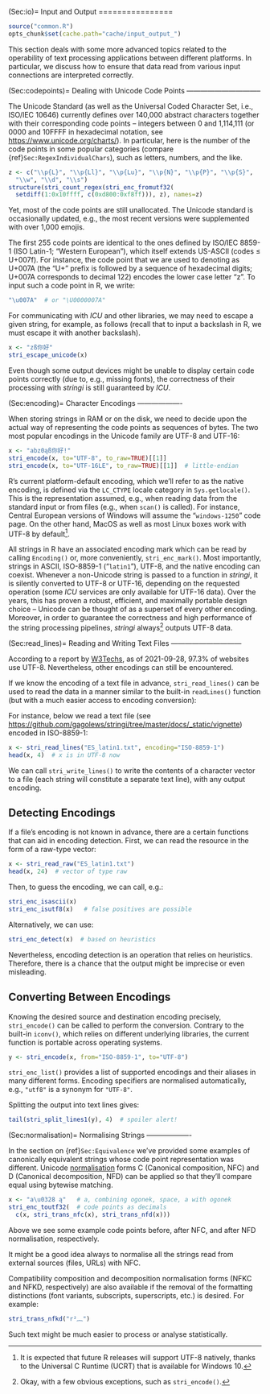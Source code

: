 (Sec:io)=
Input and Output
================


```r
source("common.R")
opts_chunk$set(cache.path="cache/input_output_")
```


This section deals with some more advanced topics related to the
operability of text processing applications between different platforms.
In particular, we discuss how to ensure that data read from various
input connections are interpreted correctly.

(Sec:codepoints)=
Dealing with Unicode Code Points
--------------------------------

The Unicode Standard (as well as the Universal Coded Character Set,
i.e., ISO/IEC 10646) currently defines over 140,000 abstract characters
together with their corresponding code points -- integers between 0 and
1,114,111 (or 0000 and 10FFFF in hexadecimal notation,
see <https://www.unicode.org/charts/>). In particular, here is the
number of the code points in some popular categories (compare
{ref}`Sec:RegexIndividualChars`), such as letters, numbers, and
the like.

```r
z <- c("\\p{L}", "\\p{Ll}", "\\p{Lu}", "\\p{N}", "\\p{P}", "\\p{S}",
  "\\w", "\\d", "\\s")
structure(stri_count_regex(stri_enc_fromutf32(
  setdiff(1:0x10ffff, c(0xd800:0xf8ff))), z), names=z)
```

Yet, most of the code points are still unallocated. The Unicode standard
is occasionally updated, e.g., the most recent versions were
supplemented with over 1,000 emojis.

The first 255 code points are identical to the ones defined by ISO/IEC
8859-1 (ISO Latin-1; "Western European"), which itself extends US-ASCII
(codes ≤ U+007f). For instance, the code point that we
are used to denoting as U+007A (the "U+" prefix is followed by a
sequence of hexadecimal digits; U+007A corresponds to decimal 122)
encodes the lower case letter "z". To input such a code point in R, we
write:

```r
"\u007A"  # or "\U0000007A"
```

For communicating with *ICU* and other libraries, we may need to escape
a given string, for example, as follows (recall that to input a
backslash in R, we must escape it with another backslash).

```r
x <- "zß你好"
stri_escape_unicode(x)
```

Even though some output devices might
be unable to display certain code points correctly (due to, e.g.,
missing fonts), the correctness of their processing with *stringi* is
still guaranteed by *ICU*.

(Sec:encoding)=
Character Encodings
-------------------

When storing strings in RAM or on the disk, we need to decide upon the
actual way of representing the code points as sequences of bytes. The
two most popular encodings in the Unicode family are UTF-8 and UTF-16:

```r
x <- "abz0ąß你好!"
stri_encode(x, to="UTF-8", to_raw=TRUE)[[1]]
stri_encode(x, to="UTF-16LE", to_raw=TRUE)[[1]]  # little-endian
```

R's current platform-default encoding, which we'll refer to as the
native encoding, is defined via the `LC_CTYPE` locale category in
`Sys.getlocale()`. This is the representation assumed, e.g., when
reading data from the standard input or from files (e.g., when `scan()`
is called). For instance, Central European versions of Windows will
assume the "`windows-1250`" code page. On the other hand,
MacOS as well as most Linux boxes
work with UTF-8 by default[^footucrt].

All strings in R have an associated encoding mark which can be read by
calling `Encoding()` or, more conveniently, `stri_enc_mark()`. Most
importantly, strings in ASCII, ISO-8859-1 ("`latin1`"), UTF-8, and the
native encoding can coexist. Whenever a non-Unicode string is passed to
a function in *stringi*, it is silently converted to UTF-8 or UTF-16,
depending on the requested operation (some *ICU* services are only
available for UTF-16 data). Over the years, this has proven a robust,
efficient, and maximally portable design choice -- Unicode can be
thought of as a superset of every other encoding. Moreover, in order to
guarantee the correctness and high performance of the string processing
pipelines, *stringi* always[^footuftout] outputs UTF-8 data.

[^footucrt]: It is expected that future R releases will support UTF-8 natively,
    thanks to the Universal C Runtime (UCRT) that is available for
    Windows 10.

[^footuftout]: Okay, with a few obvious exceptions, such as `stri_encode()`.



(Sec:read_lines)=
Reading and Writing Text Files
------------------------------

According to a report by
[W3Techs](https://w3techs.com/technologies/cross/character_encoding/ranking),
as of 2021-09-28, 97.3% of
websites use UTF-8. Nevertheless, other encodings can still be
encountered.



If we know the encoding of a text file in advance, `stri_read_lines()`
can be used to read the data in a manner similar to the built-in
`readLines()` function (but with a much easier access to encoding
conversion):

For instance, below we read a text file
(see <https://github.com/gagolews/stringi/tree/master/docs/_static/vignette>)
encoded in ISO-8859-1:

```r
x <- stri_read_lines("ES_latin1.txt", encoding="ISO-8859-1")
head(x, 4)  # x is in UTF-8 now
```

We can call `stri_write_lines()` to write the contents of a character
vector to a file (each string will constitute a separate text line),
with any output encoding.


Detecting Encodings
-------------------

If a file's encoding is not known in advance, there are a
certain functions that can aid in encoding detection. First, we can read
the resource in the form of a raw-type vector:

```r
x <- stri_read_raw("ES_latin1.txt")
head(x, 24)  # vector of type raw
```

Then, to guess the encoding, we can call, e.g.:

```r
stri_enc_isascii(x)
stri_enc_isutf8(x)   # false positives are possible
```

Alternatively, we can use:

```r
stri_enc_detect(x)  # based on heuristics
```

Nevertheless, encoding detection is an operation that relies on
heuristics. Therefore, there is a chance that the output might be
imprecise or even misleading.


Converting Between Encodings
----------------------------


Knowing the desired source and destination encoding precisely,
`stri_encode()` can be called to perform the conversion. Contrary to the
built-in `iconv()`, which relies on different underlying libraries, the
current function is portable across operating systems.

```r
y <- stri_encode(x, from="ISO-8859-1", to="UTF-8")
```

`stri_enc_list()` provides a list of supported encodings and their
aliases in many different forms. Encoding specifiers are normalised
automatically, e.g., `"utf8"` is a synonym for `"UTF-8"`.

Splitting the output into text lines gives:

```r
tail(stri_split_lines1(y), 4)  # spoiler alert!
```

(Sec:normalisation)=
Normalising Strings
-------------------

In the section on {ref}`Sec:Equivalence` we've provided some examples of
canonically equivalent strings whose code point representation was
different. Unicode [normalisation](https://www.unicode.org/reports/tr15/)
forms C (Canonical composition, NFC)
and D (Canonical decomposition, NFD) can be applied so that they'll
compare equal using bytewise matching.

```r
x <- "a\u0328 ą"   # a, combining ogonek, space, a with ogonek
stri_enc_toutf32(  # code points as decimals
  c(x, stri_trans_nfc(x), stri_trans_nfd(x)))
```

Above we see some example code points before, after NFC, and after NFD
normalisation, respectively.

It might be a good idea always to normalise all the strings read from
external sources (files, URLs) with NFC.

Compatibility composition and decomposition normalisation forms (NFKC
and NFKD, respectively) are also available if the removal of the
formatting distinctions (font variants, subscripts, superscripts, etc.)
is desired. For example:

```r
stri_trans_nfkd("r²︷")
```

Such text might be much easier to process or analyse statistically.
